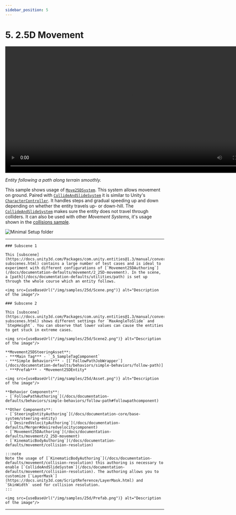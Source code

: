```yaml
---
sidebar_position: 5
---
```



# 5. 2.5D Movement

<video controls width="800">
  <source src={useBaseUrl("/videos/samples/25d/video.mp4")} type="video/mp4" />
  Your browser does not support the video tag.
</video>

*Entity following a path along terrain smoothly.* 

This sample shows usage of [`Move25DSystem`](/docs/documentation-defaults/movement/2_25D-movement). This system allows movement on ground. Paired with [`CollideAndSlideSystem`](/docs/documentation-defaults/movement/collision-resolution) it is similar to Unity's [`CharacterController`](https://docs.unity3d.com/ScriptReference/CharacterController.html). It handles steps and gradual speeding up and down depending on whether the entity travels up- or down-hill. The [`CollideAndSlideSystem`](/docs/documentation-defaults/movement/collision-resolution) makes sure the entity does not travel through colliders. It can also be used with other *Movement Systems*, it's usage shown in the [collisions sample](/docs/samples/collisions). 

![Minimal Setup folder](/img/samples/25d/Folder.png)

-----

<Tabs>
  <TabItem value="first" label="Scene"> 

    ### Subscene 1
    
    This [subscene](https://docs.unity3d.com/Packages/com.unity.entities@1.3/manual/conversion-subscenes.html) contains a large number of test cases and is ideal to experiment with different configurations of [`Movement25DAuthoring`](/docs/documentation-defaults/movement/2_25D-movement). In the scene, a [path](/docs/documentation-defaults/utilities/path) is set up through the whole course which an entity follows. 

    <img src={useBaseUrl("/img/samples/25d/Scene.png")} alt="Description of the image"/>

    ### Subscene 2
    
    This [subscene](https://docs.unity3d.com/Packages/com.unity.entities@1.3/manual/conversion-subscenes.html) shows different settings for `MaxAngleToSlide` and `StepHeight`. You can observe that lower values can cause the entities to get stuck in extreme cases.

    <img src={useBaseUrl("/img/samples/25d/Scene2.png")} alt="Description of the image"/>
    
  </TabItem>
  
  <TabItem value="second" label="Steering System Asset"> 

    **Movement25DSteeringAsset**:
    - ***Main Tag*** - `_5_SampleTagComponent`
    - ***Simple Behaviors*** - [[`FollowPathJobWrapper`](/docs/documentation-defaults/behaviors/simple-behaviors/follow-path)]
    - ***Prefab*** - *Movement25DEntity*

    <img src={useBaseUrl("/img/samples/25d/Asset.png")} alt="Description of the image"/>

  </TabItem>
  
  <TabItem value="third" label="Prefab"> 
    
    **Behavior Components**:
    - [`FollowPathAuthoring`](/docs/documentation-defaults/behaviors/simple-behaviors/follow-path#followpathcomponent)

    **Other Components**:
    - [`SteeringEntityAuthoring`](/docs/documentation-core/base-system/steering-entity)
    - [`DesiredVelocityAuthoring`](/docs/documentation-defaults/Merger#desiredvelocitycomponent)
    - [`Movement25DAuthoring`](/docs/documentation-defaults/movement/2_25D-movement)
    - [`KinematicBodyAuthoring`](/docs/documentation-defaults/movement/collision-resolution)

    :::note
    Note the usage of [`KinematicBodyAuthoring`](/docs/documentation-defaults/movement/collision-resolution) this authoring is necessary to enable [`CollideAndSlideSystem`](/docs/documentation-defaults/movement/collision-resolution). The authoring allows you to customize [`LayerMask`](https://docs.unity3d.com/ScriptReference/LayerMask.html) and `SkinWidth` used for collision resolution.
    :::
    
    <img src={useBaseUrl("/img/samples/25d/Prefab.png")} alt="Description of the image"/>

  </TabItem>
</Tabs>

-----